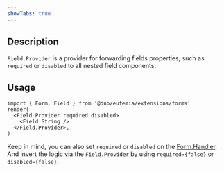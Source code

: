 ```yaml
---
showTabs: true
---
```


## Description

`Field.Provider` is a provider for forwarding fields properties, such as `required` or `disabled` to all nested field components.

## Usage

```tsx
import { Form, Field } from '@dnb/eufemia/extensions/forms'
render(
  <Field.Provider required disabled>
    <Field.String />
  </Field.Provider>,
)
```

Keep in mind, you can also set `required` or `disabled` on the [Form.Handler](/uilib/extensions/forms/Form/Handler/). And invert the logic via the `Field.Provider` by using `required={false}` or `disabled={false}`.
